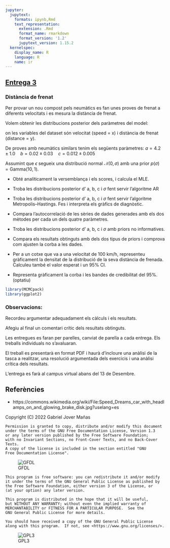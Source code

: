 ```yaml
---
jupyter:
  jupytext:
    formats: ipynb,Rmd
    text_representation:
      extension: .Rmd
      format_name: rmarkdown
      format_version: '1.2'
      jupytext_version: 1.15.2
  kernelspec:
    display_name: R
    language: R
    name: ir
---
```


<!-- #region id="915d2efc" -->
## [Entrega 3][colab]

[<center><img src=https://upload.wikimedia.org/wikipedia/commons/thumb/2/20/Speed_Dreams_car_with_headlamps_on_and_glowing_brake_disk.jpg/640px-Speed_Dreams_car_with_headlamps_on_and_glowing_brake_disk.jpg width=50%></center>](#img_Car)


[colab]: https://colab.research.google.com/github/gjover/metodes_bayesians/blob/main/notebooks/Entrega-3.ipynb
<!-- #endregion -->
<!-- #region id="ec89d956" -->
### Distància de frenat

Per provar un nou compost pels neumàtics es fan unes proves de frenat a diferents velocitats i es mesura la distància de frenat.

Volem obtenir les distribucions posterior dels paràmetres del model:

\begin{align}
y &=  a + b x_i + c x_i^2 + \epsilon_i \\
\end{align}

on les variables del dataset són velocitat (speed = x) i distància de frenat (distance = y).

De proves amb neumàtics similars tenim els següents paràmetres: $a = 4.2 \pm 1.0\quad b = 0.02 \pm 0.03 \quad c = 0.012 \pm 0.005$

Assumint que $\epsilon$ segueix una distribució normal $\mathcal{N}(0, \sigma)$ amb una prior $p(\sigma) = \text{Gamma}(10, 1)$.
<!-- #endregion -->

<!-- #region id="ec89d956" -->
- Obté analíticament la versemblança i els scores, i calcula el MLE.
<!-- #endregion -->

- Troba les distribucions posterior d' a, b, c i $\sigma$ fent servir l'algoritme AR

<!-- #region id="ec89d956" -->
- Troba les distribucions posterior d' a, b, c i $\sigma$ fent servir l'algoritme Metropolis–Hastings. Fes i interpreta els gràfics de diagnòstic.
<!-- #endregion -->

<!-- #region id="ec89d956" -->
- Compara l'autocorrelació de les sèries de dades generades amb els dos mètodes per cada un dels quatre paràmetres.
<!-- #endregion -->

<!-- #region id="ec89d956" -->
- Troba les distribucions posterior d' a, b, c i $\sigma$ amb priors no informatives. 
<!-- #endregion -->

<!-- #region id="ec89d956" -->
- Compara els resultats obtinguts amb dels dos tipus de priors i comprova com ajusten la corba a les dades.
<!-- #endregion -->

- Per a un cotxe que va a una velocitat de 100 km/h, representeu gràficament la densitat de la distribució de la seva distància de frenada. Calculeu també el valor esperat i un 95% CI. 

<!-- #region id="ec89d956" -->
- Representa gràficament la corba i les bandes de credibilitat del 95%.
(optatiu)
<!-- #endregion -->

```r
library(MCMCpack)
library(ggplot2)
```

<!-- #region id="7a4aebc5" -->
### Observacions:

Recordeu argumentar adequadament els càlculs i els resultats.

Afegiu al final un comentari crític dels resultats obtinguts.

Les entregues es faran per parelles, canviat de parella a cada entrega. Els treballs individuals no s'avaluaran.

El treball es presentarà en format PDF i haurà d'incloure una anàlisi de la tasca a realitzar, una resolució argumentada dels exercicis i una anàlisi crítica dels resultats.

L'entrega es farà al campus virtual abans del 13 de Desembre.
<!-- #endregion -->

<!-- #region id="cdf82dfa" -->
## Referències

- <a id='img_Car'></a> https://commons.wikimedia.org/wiki/File:Speed_Dreams_car_with_headlamps_on_and_glowing_brake_disk.jpg?uselang=es
<!-- #endregion -->

<!-- #region cell_style="center" id="04593902" -->
Copyright (C) 2022 Gabriel Jover Mañas

    Permission is granted to copy, distribute and/or modify this document
    under the terms of the GNU Free Documentation License, Version 1.3
    or any later version published by the Free Software Foundation;
    with no Invariant Sections, no Front-Cover Texts, and no Back-Cover Texts.
    A copy of the license is included in the section entitled "GNU
    Free Documentation License".

![GFDL][GFDL]

    This program is free software: you can redistribute it and/or modify
    it under the terms of the GNU General Public License as published by
    the Free Software Foundation, either version 3 of the License, or
    (at your option) any later version.

    This program is distributed in the hope that it will be useful,
    but WITHOUT ANY WARRANTY; without even the implied warranty of
    MERCHANTABILITY or FITNESS FOR A PARTICULAR PURPOSE.  See the
    GNU General Public License for more details.

    You should have received a copy of the GNU General Public License
    along with this program.  If not, see <https://www.gnu.org/licenses/>.

![GPL3][GPL3]

[GFDL]: https://www.gnu.org/graphics/gfdl-logo-small.png
[GPL3]: https://www.gnu.org/graphics/gplv3-127x51.png
<!-- #endregion -->
